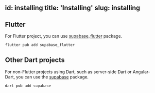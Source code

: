 
id: installing
title: 'Installing'
slug: installing
---


## Flutter

For Flutter project, you can use [supabase_flutter](https://pub.dev/packages/supabase_flutter) package.

```bash
flutter pub add supabase_flutter
```

## Other Dart projects

For non-Flutter projects using Dart, such as server-side Dart or Angular-Dart, you can use the [supabase](https://pub.dev/packages/supabase) package.

```bash
dart pub add supabase
```
